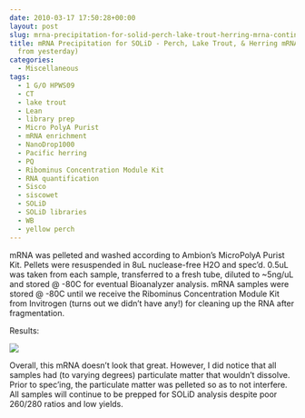 ```yaml
---
date: 2010-03-17 17:50:28+00:00
layout: post
slug: mrna-precipitation-for-solid-perch-lake-trout-herring-mrna-continued-from-yesterday
title: mRNA Precipitation for SOLiD - Perch, Lake Trout, & Herring mRNA (CONTINUED
  from yesterday)
categories:
  - Miscellaneous
tags:
  - 1 G/O HPWS09
  - CT
  - lake trout
  - Lean
  - library prep
  - Micro PolyA Purist
  - mRNA enrichment
  - NanoDrop1000
  - Pacific herring
  - PQ
  - Ribominus Concentration Module Kit
  - RNA quantification
  - Sisco
  - siscowet
  - SOLiD
  - SOLiD libraries
  - WB
  - yellow perch
---
```


mRNA was pelleted and washed according to Ambion's MicroPolyA Purist Kit. Pellets were resuspended in 8uL nuclease-free H2O and spec'd. 0.5uL was taken from each sample, transferred to a fresh tube, diluted to ~5ng/uL and stored @ -80C for eventual Bioanalyzer analysis. mRNA samples were stored @ -80C until we receive the Ribominus Concentration Module Kit from Invitrogen (turns out we didn't have any!) for cleaning up the RNA after fragmentation.

Results:

![](https://eagle.fish.washington.edu/Arabidopsis/RNA%20Spec%20Readings/20100317%20mRNA.jpg)

Overall, this mRNA doesn't look that great. However, I did notice that all samples had (to varying degrees) particulate matter that wouldn't dissolve. Prior to spec'ing, the particulate matter was pelleted so as to not interfere. All samples will continue to be prepped for SOLiD analysis despite poor 260/280 ratios and low yields.

